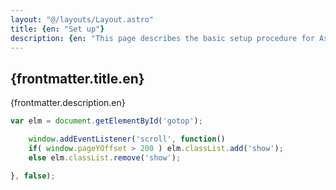 ```yaml
---
layout: "@/layouts/Layout.astro"
title: {en: "Set up"}
description: {en: "This page describes the basic setup procedure for Astro i18n Starter"}
---
```


## {frontmatter.title.en}
{frontmatter.description.en}

```js
var elm = document.getElementById('gotop');

    window.addEventListener('scroll', function()
    if( window.pageYOffset > 200 ) elm.classList.add('show');
    else elm.classList.remove('show');

}, false);
```
